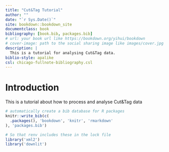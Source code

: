 ```yaml
--- 
title: "Cut&Tag Tutorial"
author: ""
date: "`r Sys.Date()`"
site: bookdown::bookdown_site
documentclass: book
bibliography: [book.bib, packages.bib]
# url: your book url like https://bookdown.org/yihui/bookdown
# cover-image: path to the social sharing image like images/cover.jpg
description: |
  This is a tutorial for analysing Cut&Tag data.
biblio-style: apalike
csl: chicago-fullnote-bibliography.csl
---
```


# Introduction 
This is a tutorial about how to process and analyse Cut&Tag data


```r
# automatically create a bib database for R packages
knitr::write_bib(c(
  .packages(), 'bookdown', 'knitr', 'rmarkdown'
), 'packages.bib')

# So that renv includes these in the lock file
library('xml2')
library('downlit')
```
